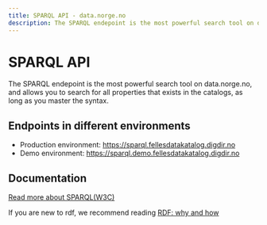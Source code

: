 ```yaml
---
title: SPARQL API - data.norge.no
description: The SPARQL endepoint is the most powerful search tool on data.norge.no.
---
```


# SPARQL API

<Ingress size='xs'>
    The SPARQL endepoint is the most powerful search tool on data.norge.no, and allows you to search for all properties
    that exists in the catalogs, as long as you master the syntax.
</Ingress>

## Endpoints in different environments

- Production environment: https://sparql.fellesdatakatalog.digdir.no
- Demo environment: https://sparql.demo.fellesdatakatalog.digdir.no

## Documentation

[Read more about SPARQL(W3C)](https://www.w3.org/TR/sparql11-overview/)

If you are new to rdf, we recommend reading [RDF: why and how](/docs/user-guide/sharing-data/rdf)
